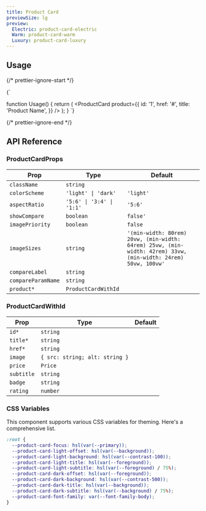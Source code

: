 ```yaml
---
title: Product Card
previewSize: lg
preview:
  Electric: product-card-electric
  Warm: product-card-warm
  Luxury: product-card-luxury
---
```


## Usage

{/* prettier-ignore-start */}

<CodeBlock lang="ts">{`

function Usage() {
    return (
      <ProductCard
        product={{
          id: '1',
          href: '#',
          title: 'Product Name',
        }}
      />
    );
}
`}
</CodeBlock>

{/* prettier-ignore-end */}

## API Reference

### ProductCardProps

| Prop               | Type                                                                 | Default                                                                                                       |
| ------------------ | -------------------------------------------------------------------- | ------------------------------------------------------------------------------------------------------------- |
| `className`        | `string`                                                             |                                                                                                               |
| `colorScheme`      | `'light' \| 'dark'`                                                  | `'light'`                                                                                                     |
| `aspectRatio`      | `'5:6' \| '3:4' \| '1:1'`                                            | `'5:6'`                                                                                                       |
| `showCompare`      | `boolean`                                                            | `false'`                                                                                                      |
| `imagePriority`    | `boolean`                                                            | `false`                                                                                                       |
| `imageSizes`       | `string`                                                             | `'(min-width: 80rem) 20vw, (min-width: 64rem) 25vw, (min-width: 42rem) 33vw, (min-width: 24rem) 50vw, 100vw'` |
| `compareLabel`     | `string`                                                             |                                                                                                               |
| `compareParamName` | `string`                                                             |                                                                                                               |
| `product*`         | `ProductCardWithId` <Tooltip content="See ProductCardWithId below"/> |                                                                                                               |

### ProductCardWithId

| Prop       | Type                           | Default |
| ---------- | ------------------------------ | ------- |
| `id*`      | `string`                       |         |
| `title*`   | `string`                       |         |
| `href*`    | `string`                       |         |
| `image`    | `{ src: string; alt: string }` |         |
| `price`    | `Price`                        |         |
| `subtitle` | `string`                       |         |
| `badge`    | `string`                       |         |
| `rating`   | `number`                       |         |

### CSS Variables

This component supports various CSS variables for theming. Here's a comprehensive list.

```css
:root {
  --product-card-focus: hsl(var(--primary));
  --product-card-light-offset: hsl(var(--background));
  --product-card-light-background: hsl(var(--contrast-100));
  --product-card-light-title: hsl(var(--foreground));
  --product-card-light-subtitle: hsl(var(--foreground) / 75%);
  --product-card-dark-offset: hsl(var(--foreground));
  --product-card-dark-background: hsl(var(--contrast-500));
  --product-card-dark-title: hsl(var(--background));
  --product-card-dark-subtitle: hsl(var(--background) / 75%);
  --product-card-font-family: var(--font-family-body);
}
```
